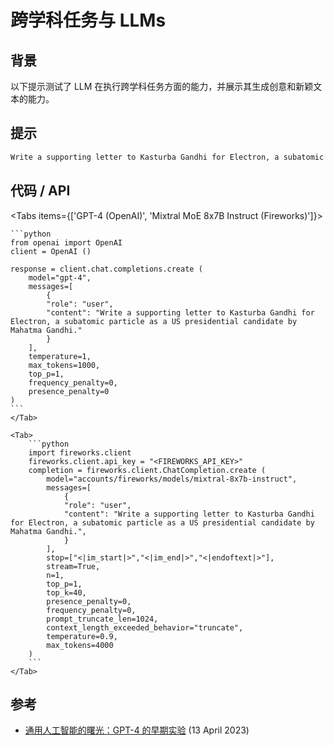 # 跨学科任务与 LLMs


## 背景
以下提示测试了 LLM 在执行跨学科任务方面的能力，并展示其生成创意和新颖文本的能力。

## 提示
```markdown
Write a supporting letter to Kasturba Gandhi for Electron, a subatomic particle as a US presidential candidate by Mahatma Gandhi.
```

## 代码 / API

<Tabs items={['GPT-4 (OpenAI)', 'Mixtral MoE 8x7B Instruct (Fireworks)']}>
    <Tab>
  
    ```python
    from openai import OpenAI
    client = OpenAI ()

    response = client.chat.completions.create (
        model="gpt-4",
        messages=[
            {
            "role": "user",
            "content": "Write a supporting letter to Kasturba Gandhi for Electron, a subatomic particle as a US presidential candidate by Mahatma Gandhi."
            }
        ],
        temperature=1,
        max_tokens=1000,
        top_p=1,
        frequency_penalty=0,
        presence_penalty=0
    )
    ```
    </Tab>

    <Tab>
        ```python
        import fireworks.client
        fireworks.client.api_key = "<FIREWORKS_API_KEY>"
        completion = fireworks.client.ChatCompletion.create (
            model="accounts/fireworks/models/mixtral-8x7b-instruct",
            messages=[
                {
                "role": "user",
                "content": "Write a supporting letter to Kasturba Gandhi for Electron, a subatomic particle as a US presidential candidate by Mahatma Gandhi.",
                }
            ],
            stop=["<|im_start|>","<|im_end|>","<|endoftext|>"],
            stream=True,
            n=1,
            top_p=1,
            top_k=40,
            presence_penalty=0,
            frequency_penalty=0,
            prompt_truncate_len=1024,
            context_length_exceeded_behavior="truncate",
            temperature=0.9,
            max_tokens=4000
        )
        ```
    </Tab>


</Tabs>

## 参考
- [通用人工智能的曙光：GPT-4 的早期实验](https://arxiv.org/abs/2303.12712) (13 April 2023)